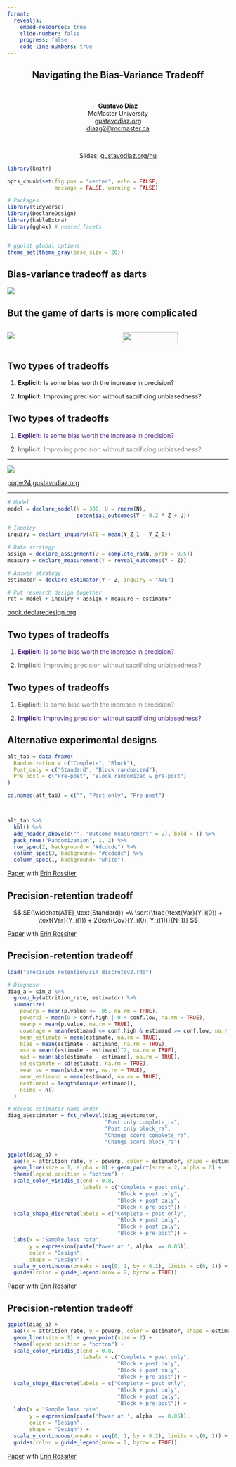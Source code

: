 ```yaml
---
format:
  revealjs:
    embed-resources: true
    slide-number: false
    progress: false
    code-line-numbers: true
---
```


::: {style="text-align: center"}
## Navigating the Bias-Variance Tradeoff {.center .smaller}

&nbsp;


**Gustavo Diaz**  
McMaster University  
[gustavodiaz.org](https://gustavodiaz.org/)  
<diazg2@mcmaster.ca>

&nbsp;

Slides: [gustavodiaz.org/nu](https://gustavodiaz.org/nu.html)

:::


```r
library(knitr)

opts_chunk$set(fig.pos = "center", echo = FALSE, 
               message = FALSE, warning = FALSE)
```

```r
# Packages
library(tidyverse)
library(DeclareDesign)
library(kableExtra)
library(ggh4x) # nested facets


# ggplot global options
theme_set(theme_gray(base_size = 20))
```


## Bias-variance tradeoff as darts

![](list/darts.png){fig-align="center"}

## But the game of darts is more complicated

::: columns
::: {.column width="50%"}
![](list/darts_board.png)
:::

::: {.column width="50%"}
![](list/darts_scoring.png){fig-align="center" width="72%" height="72%"}
:::
:::


## Two types of tradeoffs

::: incremental

1. **Explicit:** Is some bias worth the increase in precision?

2. **Implicit:** Improving precision without sacrificing unbiasedness? 
:::

## Two types of tradeoffs {visibility="uncounted"}

1. [**Explicit:** Is some bias worth the increase in precision?]{style="color: #4E2A84;"}

2. [**Implicit:** Improving precision without sacrificing unbiasedness?]{style="color: gray;"}

---

![](teaching/popw24.png)

::: aside
[popw24.gustavodiaz.org](https://popw24.gustavodiaz.org/)
:::

---

```r
# Model
model = declare_model(N = 300, U = rnorm(N),
                      potential_outcomes(Y ~ 0.2 * Z + U))

# Inquiry
inquiry = declare_inquiry(ATE = mean(Y_Z_1 - Y_Z_0))

# Data strategy
assign = declare_assignment(Z = complete_ra(N, prob = 0.5))
measure = declare_measurement(Y = reveal_outcomes(Y ~ Z))

# Answer strategy
estimator = declare_estimator(Y ~ Z, inquiry = "ATE")

# Put research design together
rct = model + inquiry + assign + measure + estimator
```

::: aside
[book.declaredesign.org](https://book.declaredesign.org/)
:::


## Two types of tradeoffs {visibility="uncounted"}

1. [**Explicit:** Is some bias worth the increase in precision?]{style="color: #4E2A84;"}

2. [**Implicit:** Improving precision without sacrificing unbiasedness?]{style="color: gray;"}

## Two types of tradeoffs {visibility="uncounted"}

1. [**Explicit:** Is some bias worth the increase in precision?]{style="color: gray;"}

2. [**Implicit:** Improving precision without sacrificing unbiasedness?]{style="color: #4E2A84;"}

## Alternative experimental designs

```r
alt_tab = data.frame(
  Randomization = c("Complete", "Block"),
  Post_only = c("Standard", "Block randomized"),
  Pre_post = c("Pre-post", "Block randomized & pre-post")
)

colnames(alt_tab) = c("", "Post-only", "Pre-post")



alt_tab %>% 
  kbl() %>% 
  add_header_above(c("", "Outcome measurement" = 2), bold = T) %>% 
  pack_rows("Randomization", 1, 2) %>%
  row_spec(2, background = "#dcdcdc") %>%
  column_spec(3, background= "#dcdcdc") %>%
  column_spec(1, background= "white")

```

::: aside
[Paper](https://gustavodiaz.org/files/research/precision_retention.pdf) with [Erin Rossiter](https://erossiter.com/)
:::

## Precision-retention tradeoff

$$
SE(\widehat{ATE}_\text{Standard}) =\\ \sqrt{\frac{\text{Var}(Y_i(0)) + \text{Var}(Y_i(1)) + 2\text{Cov}(Y_i(0), Y_i(1))}{N-1}}
$$

::: aside
[Paper](https://gustavodiaz.org/files/research/precision_retention.pdf) with [Erin Rossiter](https://erossiter.com/)
:::

## Precision-retention tradeoff

```r
load("precision_retention/sim_discretev2.rda")

# Diagnose
diag_a = sim_a %>% 
  group_by(attrition_rate, estimator) %>% 
  summarize(
    powerp = mean(p.value <= .05, na.rm = TRUE),
    powerci = mean(0 > conf.high | 0 < conf.low, na.rm = TRUE),
    meanp = mean(p.value, na.rm = TRUE),
    coverage = mean(estimand <= conf.high & estimand >= conf.low, na.rm = TRUE),
    mean_estimate = mean(estimate, na.rm = TRUE),
    bias = mean(estimate - estimand, na.rm = TRUE),
    mse = mean((estimate - estimand)^2, na.rm = TRUE),
    mad = mean(abs(estimate - estimand), na.rm = TRUE),
    sd_estimate = sd(estimate, na.rm = TRUE),
    mean_se = mean(std.error, na.rm = TRUE),
    mean_estimand = mean(estimand, na.rm = TRUE),
    nestimand = length(unique(estimand)),
    nsims = n()
  )

# Recode estimator name order
diag_a$estimator = fct_relevel(diag_a$estimator,
                               "Post only complete_ra",
                               "Post only block_ra",
                               "Change score complete_ra",
                               "Change score block_ra")

ggplot(diag_a) +
  aes(x = attrition_rate, y = powerp, color = estimator, shape = estimator) +
  geom_line(size = 1, alpha = 0) + geom_point(size = 2, alpha = 0) +
  theme(legend.position = "bottom") +
  scale_color_viridis_d(end = 0.8,
                        labels = c("Complete + post only",
                                   "Block + post only",
                                   "Block + post only",
                                   "Block + pre-post")) +
  scale_shape_discrete(labels = c("Complete + post only",
                                   "Block + post only",
                                   "Block + post only",
                                   "Block + pre-post")) +
  labs(x = "Sample loss rate",
       y = expression(paste('Power at ', alpha  == 0.05)),
       color = "Design",
       shape = "Design") +
  scale_y_continuous(breaks = seq(0, 1, by = 0.2), limits = c(0, 1)) +
  guides(color = guide_legend(nrow = 2, byrow = TRUE))
```

::: aside
[Paper](https://gustavodiaz.org/files/research/precision_retention.pdf) with [Erin Rossiter](https://erossiter.com/)
:::

## Precision-retention tradeoff

```r
ggplot(diag_a) +
  aes(x = attrition_rate, y = powerp, color = estimator, shape = estimator) +
  geom_line(size = 1) + geom_point(size = 2) +
  theme(legend.position = "bottom") +
  scale_color_viridis_d(end = 0.8,
                        labels = c("Complete + post only",
                                   "Block + post only",
                                   "Block + post only",
                                   "Block + pre-post")) +
  scale_shape_discrete(labels = c("Complete + post only",
                                   "Block + post only",
                                   "Block + post only",
                                   "Block + pre-post")) +
  labs(x = "Sample loss rate",
       y = expression(paste('Power at ', alpha  == 0.05)),
       color = "Design",
       shape = "Design") +
  scale_y_continuous(breaks = seq(0, 1, by = 0.2), limits = c(0, 1)) +
  guides(color = guide_legend(nrow = 2, byrow = TRUE))
```

::: aside
[Paper](https://gustavodiaz.org/files/research/precision_retention.pdf) with [Erin Rossiter](https://erossiter.com/)
:::
